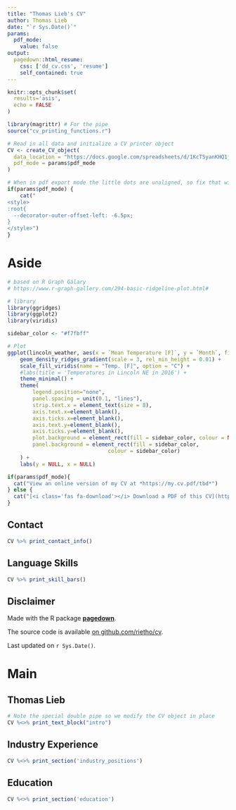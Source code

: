 ```yaml
---
title: "Thomas Lieb's CV"
author: Thomas Lieb
date: "`r Sys.Date()`"
params:
  pdf_mode:
    value: false
output:
  pagedown::html_resume:
    css: ['dd_cv.css', 'resume']
    self_contained: true
---
```


<!--
TODO
* change language skills to skills only
* add languages extra
* adjust fonts, colors and style
* find a picture
-->

```r
knitr::opts_chunk$set(
  results='asis', 
  echo = FALSE
)

library(magrittr) # For the pipe
source("cv_printing_functions.r")

# Read in all data and initialize a CV printer object
CV <- create_CV_object(
  data_location = "https://docs.google.com/spreadsheets/d/1KcTSyanKHQ1jGnwVd6AxMcb3zXLvt-2RKzsPOfmI5Cw/edit#gid=917338460",  
  pdf_mode = params$pdf_mode
)

```


```r
# When in pdf export mode the little dots are unaligned, so fix that with some conditional CSS.
if(params$pdf_mode) {
    cat("
<style>
:root{
  --decorator-outer-offset-left: -6.5px;
}
</style>")
}
```


Aside
================================================================================

<!-- Swap image with your preferred logo -->
<!--![logo](https://cran.r-project.org/Rlogo.svg){width=100%}-->
```r
# based on R Graph Galary
# https://www.r-graph-gallery.com/294-basic-ridgeline-plot.html#

# library
library(ggridges)
library(ggplot2)
library(viridis)

sidebar_color <- "#f7fbff"

# Plot
ggplot(lincoln_weather, aes(x = `Mean Temperature [F]`, y = `Month`, fill = ..x..)) +
    geom_density_ridges_gradient(scale = 3, rel_min_height = 0.01) +
    scale_fill_viridis(name = "Temp. [F]", option = "C") +
    #labs(title = 'Temperatures in Lincoln NE in 2016') +
    theme_minimal() +
    theme(
        legend.position="none",
        panel.spacing = unit(0.1, "lines"),
        strip.text.x = element_text(size = 8),
        axis.text.x=element_blank(),
        axis.ticks.x=element_blank(),
        axis.text.y=element_blank(),
        axis.ticks.y=element_blank(),
        plot.background = element_rect(fill = sidebar_color, colour = NA),
        panel.background = element_rect(fill = sidebar_color,
                                colour = sidebar_color)
    ) + 
    labs(y = NULL, x = NULL)
```



```r
if(params$pdf_mode){
  cat("View an online version of my CV at *https://my.cv.pdf/tbd*")
} else {
  cat("[<i class='fas fa-download'></i> Download a PDF of this CV](https://my.cv.pdf/tbd)")
}
```

Contact {#contact}
--------------------------------------------------------------------------------

```r
CV %>% print_contact_info()
```



Language Skills {#skills}
--------------------------------------------------------------------------------

```r
CV %>% print_skill_bars()
```



Disclaimer {#disclaimer}
--------------------------------------------------------------------------------

Made with the R package [**pagedown**](https://github.com/rstudio/pagedown). 

The source code is available [on github.com/rietho/cv](https://github.com/rietho/cv).

Last updated on `r Sys.Date()`.



Main
================================================================================

Thomas Lieb {#title}
--------------------------------------------------------------------------------

```r
# Note the special double pipe so we modify the CV object in place
CV %<>% print_text_block("intro") 
```


Industry Experience {data-icon=suitcase}
--------------------------------------------------------------------------------

<!--!
::: aside
```r
CV %<>% print_text_block('industy_experience_aside')
```
:::
-->

```r
CV %<>% print_section('industry_positions')
```



Education {data-icon=graduation-cap data-concise=true}
--------------------------------------------------------------------------------

<!--!
::: aside
```r
CV %<>% print_text_block('education_aside')
```
:::
-->

```r
CV %<>% print_section('education')
```



<!-- These breaks just force a new page so section doesnt get cut off 
<br>
<br>
<br>
-->
